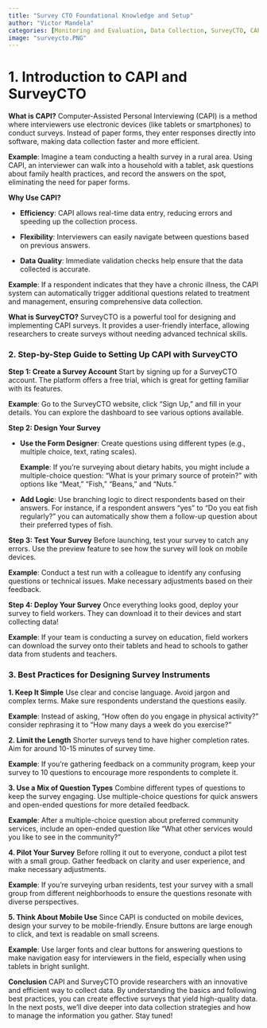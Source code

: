 ```yaml
---
title: "Survey CTO Foundational Knowledge and Setup"
author: "Victor Mandela"
categories: [Monitoring and Evaluation, Data Collection, SurveyCTO, CAPI]
image: "surveycto.PNG"
---
```


# 1. Introduction to CAPI and SurveyCTO

**What is CAPI?** Computer-Assisted Personal Interviewing (CAPI) is a method where interviewers use electronic devices (like tablets or smartphones) to conduct surveys. Instead of paper forms, they enter responses directly into software, making data collection faster and more efficient.

**Example**: Imagine a team conducting a health survey in a rural area. Using CAPI, an interviewer can walk into a household with a tablet, ask questions about family health practices, and record the answers on the spot, eliminating the need for paper forms.

**Why Use CAPI?**

-   **Efficiency**: CAPI allows real-time data entry, reducing errors and speeding up the collection process.

-   **Flexibility**: Interviewers can easily navigate between questions based on previous answers.

-   **Data Quality**: Immediate validation checks help ensure that the data collected is accurate.

**Example**: If a respondent indicates that they have a chronic illness, the CAPI system can automatically trigger additional questions related to treatment and management, ensuring comprehensive data collection.

**What is SurveyCTO?** SurveyCTO is a powerful tool for designing and implementing CAPI surveys. It provides a user-friendly interface, allowing researchers to create surveys without needing advanced technical skills.

### 2. Step-by-Step Guide to Setting Up CAPI with SurveyCTO

**Step 1: Create a Survey Account** Start by signing up for a SurveyCTO account. The platform offers a free trial, which is great for getting familiar with its features.

**Example**: Go to the SurveyCTO website, click "Sign Up," and fill in your details. You can explore the dashboard to see various options available.

**Step 2: Design Your Survey**

-   **Use the Form Designer**: Create questions using different types (e.g., multiple choice, text, rating scales).

    **Example**: If you’re surveying about dietary habits, you might include a multiple-choice question: "What is your primary source of protein?" with options like "Meat," "Fish," "Beans," and "Nuts."

-   **Add Logic**: Use branching logic to direct respondents based on their answers. For instance, if a respondent answers "yes" to "Do you eat fish regularly?" you can automatically show them a follow-up question about their preferred types of fish.

**Step 3: Test Your Survey** Before launching, test your survey to catch any errors. Use the preview feature to see how the survey will look on mobile devices.

**Example**: Conduct a test run with a colleague to identify any confusing questions or technical issues. Make necessary adjustments based on their feedback.

**Step 4: Deploy Your Survey** Once everything looks good, deploy your survey to field workers. They can download it to their devices and start collecting data!

**Example**: If your team is conducting a survey on education, field workers can download the survey onto their tablets and head to schools to gather data from students and teachers.

### 3. Best Practices for Designing Survey Instruments

**1. Keep It Simple** Use clear and concise language. Avoid jargon and complex terms. Make sure respondents understand the questions easily.

**Example**: Instead of asking, "How often do you engage in physical activity?" consider rephrasing it to "How many days a week do you exercise?"

**2. Limit the Length** Shorter surveys tend to have higher completion rates. Aim for around 10-15 minutes of survey time.

**Example**: If you’re gathering feedback on a community program, keep your survey to 10 questions to encourage more respondents to complete it.

**3. Use a Mix of Question Types** Combine different types of questions to keep the survey engaging. Use multiple-choice questions for quick answers and open-ended questions for more detailed feedback.

**Example**: After a multiple-choice question about preferred community services, include an open-ended question like "What other services would you like to see in the community?"

**4. Pilot Your Survey** Before rolling it out to everyone, conduct a pilot test with a small group. Gather feedback on clarity and user experience, and make necessary adjustments.

**Example**: If you’re surveying urban residents, test your survey with a small group from different neighborhoods to ensure the questions resonate with diverse perspectives.

**5. Think About Mobile Use** Since CAPI is conducted on mobile devices, design your survey to be mobile-friendly. Ensure buttons are large enough to click, and text is readable on small screens.

**Example**: Use larger fonts and clear buttons for answering questions to make navigation easy for interviewers in the field, especially when using tablets in bright sunlight.

**Conclusion** CAPI and SurveyCTO provide researchers with an innovative and efficient way to collect data. By understanding the basics and following best practices, you can create effective surveys that yield high-quality data. In the next posts, we’ll dive deeper into data collection strategies and how to manage the information you gather. Stay tuned!

